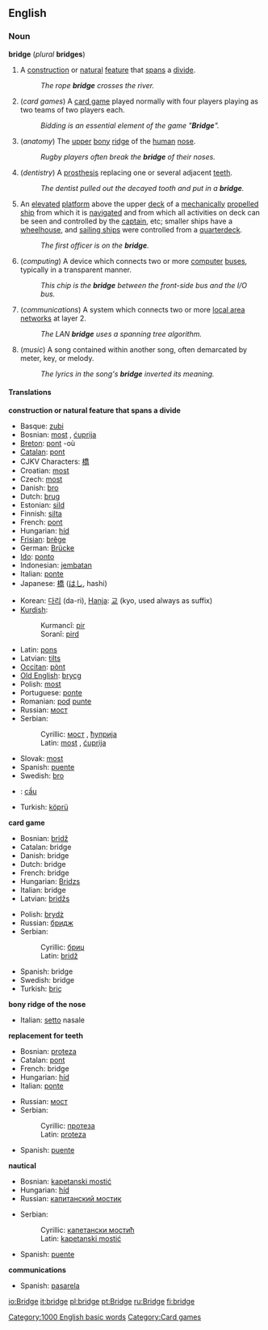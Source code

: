 ==English==
===Noun===
'''bridge''' (''plural'' '''bridges''')

#A [[construction]] or [[natural]] [[feature]] that [[span]]s a [[divide]].
#: ''The rope '''bridge''' crosses the river.''
#(''card games'') A [[card game]] played normally with four players playing as two teams of two players each.
#: ''Bidding is an essential element of the game "'''Bridge'''".''
#(''anatomy'') The [[upper]] [[bony]] [[ridge]] of the [[human]] [[nose]].
#: ''Rugby players often break the '''bridge''' of their noses.''
#(''dentistry'') A [[prosthesis]] replacing one or several adjacent [[tooth|teeth]].
#: ''The dentist pulled out the decayed tooth and put in a '''bridge'''.''
#{{nautical}} An [[elevated]] [[platform]] above the upper [[deck]] of a [[mechanically]] [[propel]]led [[ship]] from which it is [[navigate]]d and from which all activities on deck can be seen and controlled by the [[captain]], etc; smaller ships have a [[wheelhouse]], and [[sailing ship]]s were controlled from a [[quarterdeck]].
#: ''The first officer is on the '''bridge'''.''
#(''computing'') A device which connects two or more [[computer]] [[bus|buses]], typically in a transparent manner.
#: ''This chip is the '''bridge''' between the front-side bus and the I/O bus.''
#(''communications'') A system which connects two or more [[LAN|local area networks]] at layer 2.
#: ''The LAN '''bridge''' uses a spanning tree algorithm.''
#(''music'') A song contained within another song, often demarcated by meter, key, or melody.
#: ''The lyrics in the song's '''bridge''' inverted its meaning.''

====Translations====
'''construction or natural feature that spans a divide'''
{{top}}
*Basque: [[zubi]]
*Bosnian: [[most#Bosnian|most]] {{m}}, [[ćuprija]] {{f}}
*[[Breton]]: [[pont#Breton|pont]] {{m}} -où
*[[Catalan]]: [[pont#Catalan|pont]]
*CJKV Characters: [[橋]]
*Croatian: [[most]] {{m}}
*Czech: [[most#Czech|most]]
*Danish: [[bro]] {{c}}
*Dutch: [[brug]]
*Estonian: [[sild]]
*Finnish: [[silta]]
*French: [[pont]] {{m}}
*Hungarian: [[híd]]
*[[Frisian]]: [[brêge]]
*German: [[Brücke]] {{f}}
*[[w:Ido|Ido]]: [[ponto]]
*Indonesian: [[jembatan]]
*Italian: [[ponte#Italian|ponte]] {{m}}
*Japanese: [[橋]] ([[はし]], hashi)
{{mid}}
*Korean: [[다리]] (da-ri), [[Hanja]]: [[교]] (kyo, used always as suffix)
*[[Kurdish]]:
*:Kurmancî: [[pir]]
*:Soranî: [[pird]]
*Latin: [[pons]] {{m}}
*Latvian: [[tilts#Latvian|tilts]] {{m}}
*[[Occitan]]: [[pònt]]
*[[Old English]]: [[brycg]] {{f}}
*Polish: [[most#Polish|most]] {{m}}
*Portuguese: [[ponte#Portuguese|ponte]] {{f}}
*Romanian: [[pod]] [[punte]]
*Russian: [[мост]] {{m}}
*Serbian:
*:Cyrillic: [[мост#Serbian|мост]] {{m}}, [[ћуприја#Serbian|ћуприја]] {{f}}
*:Latin: [[most#Serbian|most]] {{m}}, [[ćuprija#Serbian|ćuprija]] {{f}}
*Slovak: [[most#Slovak|most]] {{m}}
*Spanish: [[puente]] {{m}}
*Swedish: [[bro#Swedish|bro]] {{c}}
*{{vi}}: [[cầu]]
*Turkish: [[köprü]]
{{bottom}}

'''card game'''
{{top}}
*Bosnian: [[bridž#Bosnian|bridž]] {{m}}
*Catalan: bridge {{m}}
*Danish: bridge
*Dutch: bridge
*French: bridge {{m}}
*Hungarian: [[Bridzs]]
*Italian: bridge {{m}}
*Latvian: [[bridžs]] {{m}}
{{mid}}
*Polish: [[brydż]] {{m}}
*Russian: [[бридж]] {{m}}
*Serbian:
*:Cyrillic: [[бриџ#Serbian|бриџ]] {{m}}
*:Latin: [[bridž#Serbian|bridž]] {{m}}
*Spanish: bridge {{m}}
*Swedish: bridge
*Turkish: [[briç]]
{{bottom}}

'''bony ridge of the nose'''
{{top}}
*Italian: [[setto]] nasale {{m}}
{{mid}}
{{bottom}}

'''replacement for teeth'''
{{top}}
*Bosnian: [[proteza#Bosnian|proteza]] {{f}}
*Catalan: [[pont]] {{m}}
*French: bridge {{m}}
*Hungarian: [[híd]]
*Italian: [[ponte]] {{m}}
{{mid}}
*Russian: [[мост]] {{m}}
*Serbian:
*:Cyrillic: [[протеза#Serbian|протеза]] {{f}}
*:Latin: [[proteza#Serbian|proteza]] {{f}}
*Spanish: [[puente]] {{m}}
{{bottom}}

'''nautical'''
{{top}}
*Bosnian: [[kapetanski mostić#Bosnian|kapetanski mostić]] {{m}}
*Hungarian: [[híd]]
*Russian: [[капитанский мостик]] {{m}}
{{mid}}
*Serbian:
*:Cyrillic: [[капетански мостић#Serbian|капетански мостић]] {{m}}
*:Latin: [[kapetanski mostić#Serbian|kapetanski mostić]] {{m}}
*Spanish: [[puente]] {{m}}
{{bottom}}

'''communications'''
{{top}}
{{mid}}
*Spanish: [[pasarela]] {{f}}
{{bottom}}

[[Category:1000 English basic words]]
[[Category:Card games]]

[[io:Bridge]]
[[it:bridge]]
[[pl:bridge]]
[[pt:Bridge]]
[[ru:Bridge]]
[[fi:bridge]]